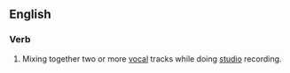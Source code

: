 ==English==

===Verb===
#Mixing together two or more [[vocal]] tracks while doing [[studio]] recording.
